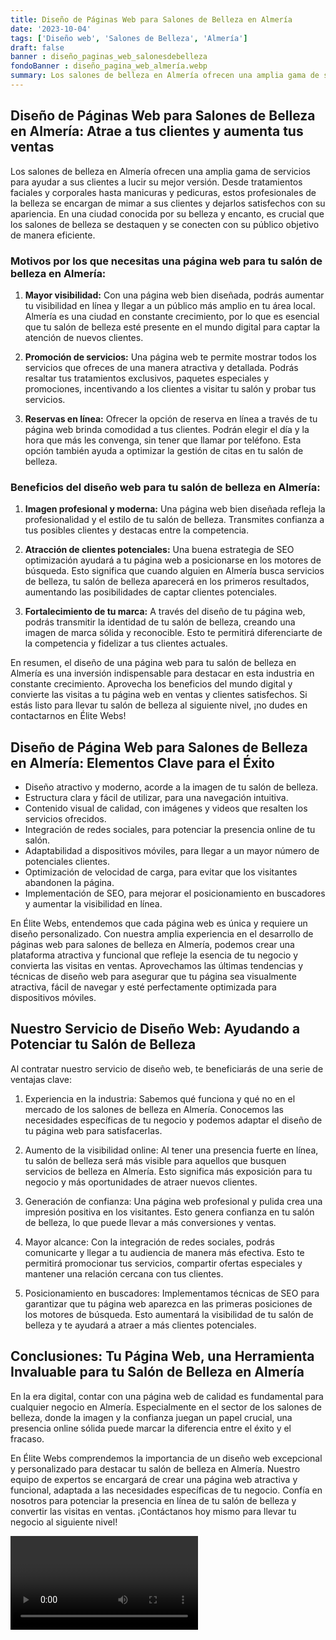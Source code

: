 ```yaml
---
title: Diseño de Páginas Web para Salones de Belleza en Almería
date: '2023-10-04'
tags: ['Diseño web', 'Salones de Belleza', 'Almería']
draft: false
banner : diseño_paginas_web_salonesdebelleza
fondoBanner : diseño_pagina_web_almería.webp
summary: Los salones de belleza en Almería ofrecen una amplia gama de servicios para ayudar a sus clientes a lucir su mejor versión. Desde tratamientos faciales y corporales hasta manicuras y pedicuras, estos profesionales de la belleza se encargan de mimar a sus clientes y dejarlos satisfechos con su apariencia. En una ciudad conocida por su belleza y encanto, es crucial que los salones de belleza se destaquen y se conecten con su público objetivo de manera eficiente.
---
```


## **Diseño de Páginas Web para Salones de Belleza en Almería: Atrae a tus clientes y aumenta tus ventas**

Los salones de belleza en Almería ofrecen una amplia gama de servicios para ayudar a sus clientes a lucir su mejor versión. Desde tratamientos faciales y corporales hasta manicuras y pedicuras, estos profesionales de la belleza se encargan de mimar a sus clientes y dejarlos satisfechos con su apariencia. En una ciudad conocida por su belleza y encanto, es crucial que los salones de belleza se destaquen y se conecten con su público objetivo de manera eficiente.

### **Motivos por los que necesitas una página web para tu salón de belleza en Almería:**

1. **Mayor visibilidad:** Con una página web bien diseñada, podrás aumentar tu visibilidad en línea y llegar a un público más amplio en tu área local. Almería es una ciudad en constante crecimiento, por lo que es esencial que tu salón de belleza esté presente en el mundo digital para captar la atención de nuevos clientes.

2. **Promoción de servicios:** Una página web te permite mostrar todos los servicios que ofreces de una manera atractiva y detallada. Podrás resaltar tus tratamientos exclusivos, paquetes especiales y promociones, incentivando a los clientes a visitar tu salón y probar tus servicios.

3. **Reservas en línea:** Ofrecer la opción de reserva en línea a través de tu página web brinda comodidad a tus clientes. Podrán elegir el día y la hora que más les convenga, sin tener que llamar por teléfono. Esta opción también ayuda a optimizar la gestión de citas en tu salón de belleza.

### **Beneficios del diseño web para tu salón de belleza en Almería:**

1. **Imagen profesional y moderna:** Una página web bien diseñada refleja la profesionalidad y el estilo de tu salón de belleza. Transmites confianza a tus posibles clientes y destacas entre la competencia.

2. **Atracción de clientes potenciales:** Una buena estrategia de SEO optimización ayudará a tu página web a posicionarse en los motores de búsqueda. Esto significa que cuando alguien en Almería busca servicios de belleza, tu salón de belleza aparecerá en los primeros resultados, aumentando las posibilidades de captar clientes potenciales.

3. **Fortalecimiento de tu marca:** A través del diseño de tu página web, podrás transmitir la identidad de tu salón de belleza, creando una imagen de marca sólida y reconocible. Esto te permitirá diferenciarte de la competencia y fidelizar a tus clientes actuales.

En resumen, el diseño de una página web para tu salón de belleza en Almería es una inversión indispensable para destacar en esta industria en constante crecimiento. Aprovecha los beneficios del mundo digital y convierte las visitas a tu página web en ventas y clientes satisfechos. Si estás listo para llevar tu salón de belleza al siguiente nivel, ¡no dudes en contactarnos en Élite Webs!

<GifSeo />

<Cta />

## Diseño de Página Web para Salones de Belleza en Almería: Elementos Clave para el Éxito

- Diseño atractivo y moderno, acorde a la imagen de tu salón de belleza.
- Estructura clara y fácil de utilizar, para una navegación intuitiva.
- Contenido visual de calidad, con imágenes y videos que resalten los servicios ofrecidos.
- Integración de redes sociales, para potenciar la presencia online de tu salón.
- Adaptabilidad a dispositivos móviles, para llegar a un mayor número de potenciales clientes.
- Optimización de velocidad de carga, para evitar que los visitantes abandonen la página.
- Implementación de SEO, para mejorar el posicionamiento en buscadores y aumentar la visibilidad en línea.

En Élite Webs, entendemos que cada página web es única y requiere un diseño personalizado. Con nuestra amplia experiencia en el desarrollo de páginas web para salones de belleza en Almería, podemos crear una plataforma atractiva y funcional que refleje la esencia de tu negocio y convierta las visitas en ventas. Aprovechamos las últimas tendencias y técnicas de diseño web para asegurar que tu página sea visualmente atractiva, fácil de navegar y esté perfectamente optimizada para dispositivos móviles. 

## Nuestro Servicio de Diseño Web: Ayudando a Potenciar tu Salón de Belleza

Al contratar nuestro servicio de diseño web, te beneficiarás de una serie de ventajas clave:

1. Experiencia en la industria: Sabemos qué funciona y qué no en el mercado de los salones de belleza en Almería. Conocemos las necesidades específicas de tu negocio y podemos adaptar el diseño de tu página web para satisfacerlas.

2. Aumento de la visibilidad online: Al tener una presencia fuerte en línea, tu salón de belleza será más visible para aquellos que busquen servicios de belleza en Almería. Esto significa más exposición para tu negocio y más oportunidades de atraer nuevos clientes.

3. Generación de confianza: Una página web profesional y pulida crea una impresión positiva en los visitantes. Esto genera confianza en tu salón de belleza, lo que puede llevar a más conversiones y ventas.

4. Mayor alcance: Con la integración de redes sociales, podrás comunicarte y llegar a tu audiencia de manera más efectiva. Esto te permitirá promocionar tus servicios, compartir ofertas especiales y mantener una relación cercana con tus clientes.

5. Posicionamiento en buscadores: Implementamos técnicas de SEO para garantizar que tu página web aparezca en las primeras posiciones de los motores de búsqueda. Esto aumentará la visibilidad de tu salón de belleza y te ayudará a atraer a más clientes potenciales.

## Conclusiones: Tu Página Web, una Herramienta Invaluable para tu Salón de Belleza en Almería

En la era digital, contar con una página web de calidad es fundamental para cualquier negocio en Almería. Especialmente en el sector de los salones de belleza, donde la imagen y la confianza juegan un papel crucial, una presencia online sólida puede marcar la diferencia entre el éxito y el fracaso.

En Élite Webs comprendemos la importancia de un diseño web excepcional y personalizado para destacar tu salón de belleza en Almería. Nuestro equipo de expertos se encargará de crear una página web atractiva y funcional, adaptada a las necesidades específicas de tu negocio. Confía en nosotros para potenciar la presencia en línea de tu salón de belleza y convertir las visitas en ventas. ¡Contáctanos hoy mismo para llevar tu negocio al siguiente nivel!

<Video />

<CtaBot job='Salones de Belleza' city='Almería'/>

<Gmaps query='Almería+españa+maps' />
